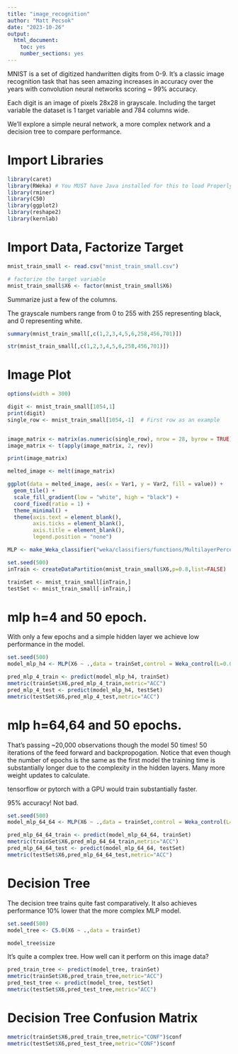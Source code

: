 ```yaml
---
title: "image_recognition"
author: "Matt Pecsok"
date: "2023-10-26"
output: 
  html_document: 
    toc: yes
    number_sections: yes
---
```


MNIST is a set of digitized handwritten digits from 0-9. It's a classic image recognition task that has seen amazing increases in accuracy over the years with convolution neural networks scoring ~ 99% accuracy. 

Each digit is an image of pixels 28x28 in grayscale. Including the target variable the dataset is 1 target variable and 784 columns wide. 

We'll explore a simple neural network, a more complex network and a decision tree to compare performance. 



# Import Libraries

```r
library(caret)
library(RWeka) # You MUST have Java installed for this to load Properly.
library(rminer)
library(C50)
library(ggplot2)
library(reshape2)
library(kernlab)

```
# Import Data, Factorize Target
```r
mnist_train_small <- read.csv("mnist_train_small.csv")

# factorize the target variable
mnist_train_small$X6 <- factor(mnist_train_small$X6)
```

Summarize just a few of the columns.

The grayscale numbers range from 0 to 255 with 255 representing black, and 0 representing white. 
```r
summary(mnist_train_small[,c(1,2,3,4,5,6,258,456,701)])
```

```r
str(mnist_train_small[,c(1,2,3,4,5,6,258,456,701)])
```

# Image Plot

```r
options(width = 300)

digit <- mnist_train_small[1054,1]
print(digit)
single_row <- mnist_train_small[1054,-1]  # First row as an example


image_matrix <- matrix(as.numeric(single_row), nrow = 28, byrow = TRUE)
image_matrix <- t(apply(image_matrix, 2, rev))

print(image_matrix)

melted_image <- melt(image_matrix)

ggplot(data = melted_image, aes(x = Var1, y = Var2, fill = value)) +
  geom_tile() +
  scale_fill_gradient(low = "white", high = "black") +
  coord_fixed(ratio = 1) +
  theme_minimal() +
  theme(axis.text = element_blank(),
        axis.ticks = element_blank(),
        axis.title = element_blank(),
        legend.position = "none")
```

```r
MLP <- make_Weka_classifier("weka/classifiers/functions/MultilayerPerceptron")
```


```r
set.seed(500)
inTrain <- createDataPartition(mnist_train_small$X6,p=0.8,list=FALSE)

trainSet <- mnist_train_small[inTrain,]
testSet <- mnist_train_small[-inTrain,]


```

# mlp h=4 and 50 epoch. 

With only a few epochs and a simple hidden layer we achieve low performance in the model. 
```r
set.seed(500)
model_mlp_h4 <- MLP(X6 ~ .,data = trainSet,control = Weka_control(L=0.03,M=.001, N=50,H='4'))
```

```r
pred_mlp_4_train <- predict(model_mlp_h4, trainSet)
mmetric(trainSet$X6,pred_mlp_4_train,metric="ACC")
pred_mlp_4_test <- predict(model_mlp_h4, testSet)
mmetric(testSet$X6,pred_mlp_4_test,metric="ACC")
```


# mlp h=64,64 and 50 epochs.

That's passing ~20,000 observations though the model 50 times!
50 iterations of the feed forward and backpropogation. Notice that even though the number of epochs is the same as the first model the training time is substantially longer due to the complexity in the hidden layers. Many more weight updates to calculate. 

tensorflow or pytorch with a GPU would train substantially faster. 

95% accuracy! Not bad. 
```r
set.seed(500)
model_mlp_64_64 <- MLP(X6 ~ .,data = trainSet,control = Weka_control(L=0.03,M=.001, N=50,H='64,64'))
```


```r
pred_mlp_64_64_train <- predict(model_mlp_64_64, trainSet)
mmetric(trainSet$X6,pred_mlp_64_64_train,metric="ACC")
pred_mlp_64_64_test <- predict(model_mlp_64_64, testSet)
mmetric(testSet$X6,pred_mlp_64_64_test,metric="ACC")
```


# Decision Tree 

The decision tree trains quite fast comparatively. It also achieves performance 10% lower that the more complex MLP model. 

```r
set.seed(500)
model_tree <- C5.0(X6 ~ .,data = trainSet)
```

```r
model_tree$size
```
It's quite a complex tree. How well can it perform on this image data?


```r
pred_train_tree <- predict(model_tree, trainSet)
mmetric(trainSet$X6,pred_train_tree,metric="ACC")
pred_test_tree <- predict(model_tree, testSet)
mmetric(testSet$X6,pred_test_tree,metric="ACC")
```
# Decision Tree Confusion Matrix

```r
mmetric(trainSet$X6,pred_train_tree,metric="CONF")$conf
mmetric(testSet$X6,pred_test_tree,metric="CONF")$conf
```




